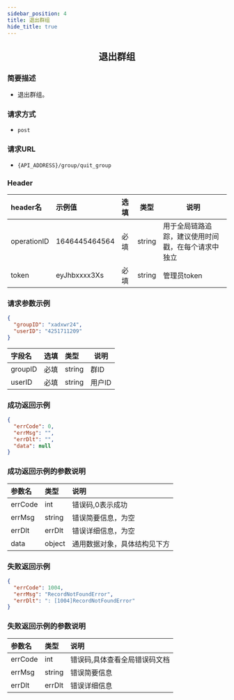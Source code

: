 ```yaml
---
sidebar_position: 4
title: 退出群组
hide_title: true
---
```


<center>

## 退出群组

</center>

### 简要描述
- 退出群组。
### 请求方式
- `post` 
### 请求URL
- `{API_ADDRESS}/group/quit_group` 


### Header
|header名|示例值|选填|类型|说明|
|:----    |:-------    |:--- |---|------      |
|operationID|1646445464564|必填|string|用于全局链路追踪，建议使用时间戳，在每个请求中独立|
|token|eyJhbxxxx3Xs|必填|string|管理员token|


### 请求参数示例


```json
{
  "groupID": "xadxwr24",
  "userID": "4251711209"
}
```
|字段名|选填|类型|说明|
|:----    |:-------    |:--- |---|
|groupID|必填|string|群ID|
|userID|必填|string|用户ID|
### 成功返回示例


```json
{
  "errCode": 0,
  "errMsg": "",
  "errDlt": "",
  "data": null
}
```
### 成功返回示例的参数说明


|参数名|类型|说明|
|:----    |:-------    |:--- |
|errCode|int|错误码,0表示成功|
|errMsg|string|错误简要信息，为空|
|errDlt|errDlt|错误详细信息，为空|
|data|object|通用数据对象，具体结构见下方|
### 失败返回示例


```json
{
  "errCode": 1004,
  "errMsg": "RecordNotFoundError",
  "errDlt": ": [1004]RecordNotFoundError"
}
```
### 失败返回示例的参数说明


|参数名|类型|说明|
|:----    |:-------    |:--- |
|errCode|int|错误码,具体查看全局错误码文档|
|errMsg|string|错误简要信息|
|errDlt|errDlt|错误详细信息|
